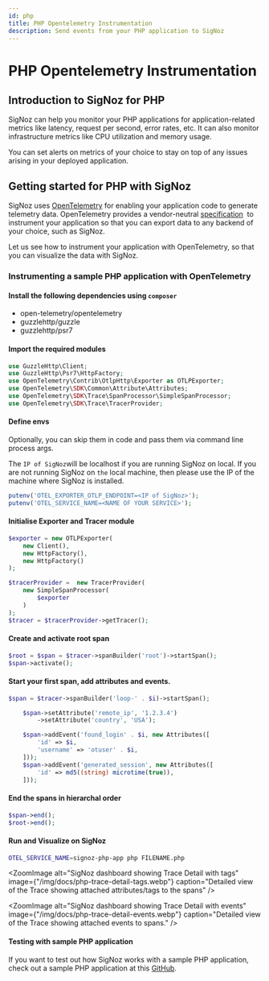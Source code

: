 ```yaml
---
id: php
title: PHP Opentelemetry Instrumentation
description: Send events from your PHP application to SigNoz
---
```



# PHP Opentelemetry Instrumentation


## Introduction to SigNoz for PHP

SigNoz can help you monitor your PHP applications for application-related metrics like latency, request per second, error rates, etc. It can also monitor infrastructure metrics like CPU utilization and memory usage.

You can set alerts on metrics of your choice to stay on top of any issues arising in your deployed application.

## Getting started for PHP with SigNoz

SigNoz uses [OpenTelemetry](https://opentelemetry.io/) for enabling your application code to generate telemetry data. OpenTelemetry provides a vendor-neutral [specification](https://github.com/open-telemetry/opentelemetry-specification)  to instrument your application so that you can export data to any backend of your choice, such as SigNoz.

Let us see how to instrument your application with OpenTelemetry, so that you can visualize the data with SigNoz.

### Instrumenting a sample PHP application with OpenTelemetry

#### Install the following dependencies using `composer`

- open-telemetry/opentelemetry
- guzzlehttp/guzzle
- guzzlehttp/psr7

#### Import the required modules

```php
use GuzzleHttp\Client;
use GuzzleHttp\Psr7\HttpFactory;
use OpenTelemetry\Contrib\OtlpHttp\Exporter as OTLPExporter;
use OpenTelemetry\SDK\Common\Attribute\Attributes;
use OpenTelemetry\SDK\Trace\SpanProcessor\SimpleSpanProcessor;
use OpenTelemetry\SDK\Trace\TracerProvider;
```

#### Define envs

Optionally, you can skip them in code and pass them via command line process args.

The `IP of SigNoz`will be localhost if you are running SigNoz on local. If you are not running SigNoz on `the` local machine, then please use the IP of the machine where SigNoz is installed.

```php
putenv('OTEL_EXPORTER_OTLP_ENDPOINT=<IP of SigNoz>');
putenv('OTEL_SERVICE_NAME=<NAME OF YOUR SERVICE>');
```

#### Initialise Exporter and Tracer module

```php
$exporter = new OTLPExporter(
    new Client(),
    new HttpFactory(),
    new HttpFactory()
);

$tracerProvider =  new TracerProvider(
    new SimpleSpanProcessor(
        $exporter
    )
);
$tracer = $tracerProvider->getTracer();
```

#### Create and activate root span

```php
$root = $span = $tracer->spanBuilder('root')->startSpan();
$span->activate();
```

#### Start your first span, add attributes and events.

```php
$span = $tracer->spanBuilder('loop-' . $i)->startSpan();

    $span->setAttribute('remote_ip', '1.2.3.4')
        ->setAttribute('country', 'USA');

    $span->addEvent('found_login' . $i, new Attributes([
        'id' => $i,
        'username' => 'otuser' . $i,
    ]));
    $span->addEvent('generated_session', new Attributes([
        'id' => md5((string) microtime(true)),
    ]));


```

#### End the spans in hierarchal order

```php
$span->end();
$root->end();
```

#### Run and Visualize on SigNoz

```sh
OTEL_SERVICE_NAME=signoz-php-app php FILENAME.php
```

<ZoomImage
  alt="SigNoz dashboard showing Trace Detail with tags"
  image={"/img/docs/php-trace-detail-tags.webp"}
  caption="Detailed view of the Trace showing attached attributes/tags to the spans"
/>


<ZoomImage
  alt="SigNoz dashboard showing Trace Detail with events"
  image={"/img/docs/php-trace-detail-events.webp"}
  caption="Detailed view of the Trace showing attached events to spans."
/>

#### Testing with sample PHP application

If you want to test out how SigNoz works with a sample PHP application, check out a sample PHP application at this [GitHub](https://github.com/SigNoz/sample-php-app).

<InstrumentationFAQ />